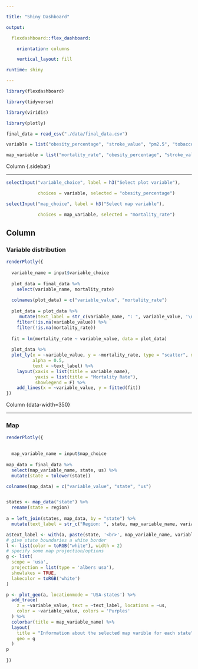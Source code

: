 ---

title: "Shiny Dashboard"

output: 

  flexdashboard::flex_dashboard:

    orientation: columns

    vertical_layout: fill

runtime: shiny

---



```{r setup, include=FALSE}

library(flexdashboard)

library(tidyverse)

library(viridis)

library(plotly)

```


```{r import_data}
final_data = read_csv("./data/final_data.csv")

variable = list("obesity_percentage", "stroke_value", "pm2.5", "tobacco_consumption", "median_income")

map_variable = list("mortality_rate", "obesity_percentage", "stroke_value", "pm2.5", "tobacco_consumption", "median_income")
```



Column {.sidebar}

-----------------------------------------------------------------------



```{r selectinput}


selectInput("variable_choice", label = h3("Select plot variable"),

            choices = variable, selected = "obesity_percentage")

selectInput("map_choice", label = h3("Select map variable"),

            choices = map_variable, selected = "mortality_rate")

```

Column {data-width=650}
-----------------------------------------------------------------------



### Variable distribution



```{r variable_distriution}

renderPlotly({ 
  
  variable_name = input$variable_choice
  
  plot_data = final_data %>%
    select(variable_name, mortality_rate)
  
  colnames(plot_data) = c("variable_value", "mortality_rate")
  
  plot_data = plot_data %>%
     mutate(text_label = str_c(variable_name, ": ", variable_value, '\nMortality rate: ', mortality_rate)) %>%
    filter(!is.na(variable_value)) %>%
    filter(!is.na(mortality_rate))
  
  fit = lm(mortality_rate ~ variable_value, data = plot_data)
  
  plot_data %>%
  plot_ly(x = ~variable_value, y = ~mortality_rate, type = "scatter", mode = "markers",
          alpha = 0.5,
          text = ~text_label) %>%
    layout(xaxis = list(title = variable_name),
           yaxis = list(title = "Mortality Rate"),
           showlegend = F) %>%
    add_lines(x = ~variable_value, y = fitted(fit))
})

```




Column {data-width=350}

-----------------------------------------------------------------------

### Map

```{r map}

renderPlotly({

  
  map_variable_name = input$map_choice
  
map_data = final_data %>%
  select(map_variable_name, state, us) %>%
  mutate(state = tolower(state)) 

colnames(map_data) = c("variable_value", "state", "us")


states <- map_data("state") %>% 
  rename(state = region)
  
a = left_join(states, map_data, by = "state") %>% 
  mutate(text_label = str_c("Region: ", state, map_variable_name, variable_value) ) 

a$text_label <- with(a, paste(state, '<br>', map_variable_name, variable_value))
# give state boundaries a white border
l <- list(color = toRGB("white"), width = 2)
# specify some map projection/options
g <- list(
  scope = 'usa',
  projection = list(type = 'albers usa'),
  showlakes = TRUE,
  lakecolor = toRGB('white')
)

p <- plot_geo(a, locationmode = 'USA-states') %>%
  add_trace(
    z = ~variable_value, text = ~text_label, locations = ~us,
    color = ~variable_value, colors = 'Purples'
  ) %>%
  colorbar(title = map_variable_name) %>%
  layout(
    title = "Information about the selected map varible for each state",
    geo = g
  )
p
  
})


```

